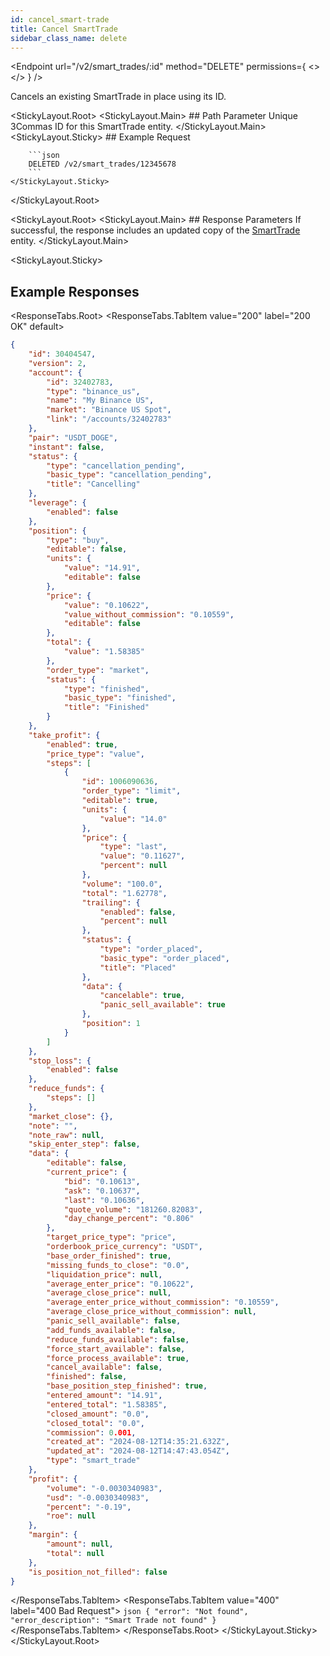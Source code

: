 ```yaml
---
id: cancel_smart-trade
title: Cancel SmartTrade
sidebar_class_name: delete
---
```



<Endpoint
  url="/v2/smart_trades/:id"
  method="DELETE"
  permissions={
    <>
      <Permission title="Permission" description="SMART_TRADES_WRITE" />
      <Permission title="Security" description="SIGNED" />
    </>
  }
/>

Cancels an existing SmartTrade in place using its ID.

<StickyLayout.Root>
    <StickyLayout.Main>
        ## Path Parameter
        <ApiParam name='id' type='integer' id="id" required>
        Unique 3Commas ID for this SmartTrade entity.
        </ApiParam>
    </StickyLayout.Main>
    <StickyLayout.Sticky>
        ## Example Request

        ```json
        DELETED /v2/smart_trades/12345678
        ```
    </StickyLayout.Sticky>
</StickyLayout.Root>

<StickyLayout.Root>
<StickyLayout.Main>
    ## Response Parameters
    If successful, the response includes an updated copy of the [SmartTrade](/smart-trade/0_smart_trade_entity.mdx) entity.
</StickyLayout.Main>

<StickyLayout.Sticky>
## Example Responses

 <ResponseTabs.Root>
    <ResponseTabs.TabItem value="200" label="200 OK" default>

```json
{
    "id": 30404547,
    "version": 2,
    "account": {
        "id": 32402783,
        "type": "binance_us",
        "name": "My Binance US",
        "market": "Binance US Spot",
        "link": "/accounts/32402783"
    },
    "pair": "USDT_DOGE",
    "instant": false,
    "status": {
        "type": "cancellation_pending",
        "basic_type": "cancellation_pending",
        "title": "Cancelling"
    },
    "leverage": {
        "enabled": false
    },
    "position": {
        "type": "buy",
        "editable": false,
        "units": {
            "value": "14.91",
            "editable": false
        },
        "price": {
            "value": "0.10622",
            "value_without_commission": "0.10559",
            "editable": false
        },
        "total": {
            "value": "1.58385"
        },
        "order_type": "market",
        "status": {
            "type": "finished",
            "basic_type": "finished",
            "title": "Finished"
        }
    },
    "take_profit": {
        "enabled": true,
        "price_type": "value",
        "steps": [
            {
                "id": 1006090636,
                "order_type": "limit",
                "editable": true,
                "units": {
                    "value": "14.0"
                },
                "price": {
                    "type": "last",
                    "value": "0.11627",
                    "percent": null
                },
                "volume": "100.0",
                "total": "1.62778",
                "trailing": {
                    "enabled": false,
                    "percent": null
                },
                "status": {
                    "type": "order_placed",
                    "basic_type": "order_placed",
                    "title": "Placed"
                },
                "data": {
                    "cancelable": true,
                    "panic_sell_available": true
                },
                "position": 1
            }
        ]
    },
    "stop_loss": {
        "enabled": false
    },
    "reduce_funds": {
        "steps": []
    },
    "market_close": {},
    "note": "",
    "note_raw": null,
    "skip_enter_step": false,
    "data": {
        "editable": false,
        "current_price": {
            "bid": "0.10613",
            "ask": "0.10637",
            "last": "0.10636",
            "quote_volume": "181260.82083",
            "day_change_percent": "0.806"
        },
        "target_price_type": "price",
        "orderbook_price_currency": "USDT",
        "base_order_finished": true,
        "missing_funds_to_close": "0.0",
        "liquidation_price": null,
        "average_enter_price": "0.10622",
        "average_close_price": null,
        "average_enter_price_without_commission": "0.10559",
        "average_close_price_without_commission": null,
        "panic_sell_available": false,
        "add_funds_available": false,
        "reduce_funds_available": false,
        "force_start_available": false,
        "force_process_available": true,
        "cancel_available": false,
        "finished": false,
        "base_position_step_finished": true,
        "entered_amount": "14.91",
        "entered_total": "1.58385",
        "closed_amount": "0.0",
        "closed_total": "0.0",
        "commission": 0.001,
        "created_at": "2024-08-12T14:35:21.632Z",
        "updated_at": "2024-08-12T14:47:43.054Z",
        "type": "smart_trade"
    },
    "profit": {
        "volume": "-0.0030340983",
        "usd": "-0.0030340983",
        "percent": "-0.19",
        "roe": null
    },
    "margin": {
        "amount": null,
        "total": null
    },
    "is_position_not_filled": false
}
```
</ResponseTabs.TabItem>
        <ResponseTabs.TabItem value="400" label="400 Bad Request">
                ```json
                {
                    "error": "Not found",
                    "error_description": "Smart Trade not found"
                }
                ```
        </ResponseTabs.TabItem>
 </ResponseTabs.Root>
 </StickyLayout.Sticky>
 </StickyLayout.Root>